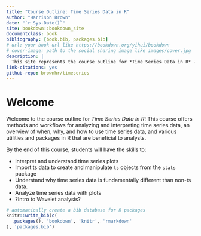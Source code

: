 ```yaml
--- 
title: "Course Outline: Time Series Data in R"
author: "Harrison Brown"
date: "`r Sys.Date()`"
site: bookdown::bookdown_site
documentclass: book
bibliography: [book.bib, packages.bib]
# url: your book url like https://bookdown.org/yihui/bookdown
# cover-image: path to the social sharing image like images/cover.jpg
description: |
  This site represents the course outline for *Time Series Data in R* -- a potential Datacamp course. This course is designed to enable students to work with time series data, and understand how this kind of data fundamentally differs from time-independent data.
link-citations: yes
github-repo: brownhr/timeseries
---
```


# Welcome

Welcome to the course outline for *Time Series Data in R*! This course offers methods and workflows for analyzing and interpreting time series data, an overview of when, why, and how to use time series data, and various utilities and packages in R that are beneficial to analysts.

By the end of this course, students will have the skills to:


- Interpret and understand time series plots
- Import ts data to create and manipulate `ts` objects from the `stats` package
- Understand why time series data is fundamentally different than non-ts data. 
- Analyze time series data with plots
- ?Intro to Wavelet analysis?


```r
# automatically create a bib database for R packages
knitr::write_bib(c(
  .packages(), 'bookdown', 'knitr', 'rmarkdown'
), 'packages.bib')
```
